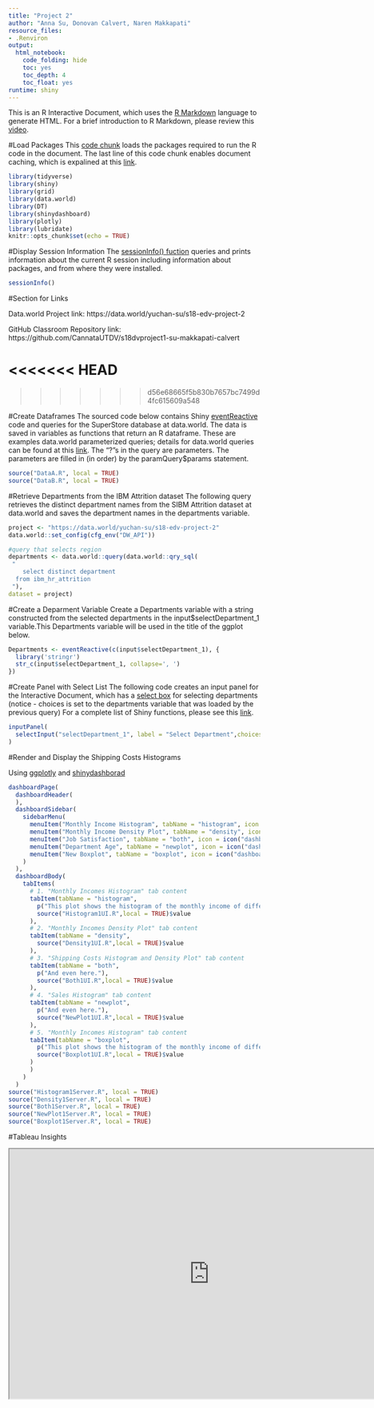 ```yaml
---
title: "Project 2"
author: "Anna Su, Donovan Calvert, Naren Makkapati"
resource_files:
- .Renviron
output:
  html_notebook:
    code_folding: hide
    toc: yes
    toc_depth: 4
    toc_float: yes
runtime: shiny
---
```

This is an R Interactive Document, which uses the [R Markdown](http://rmarkdown.rstudio.com/authoring_basics.html) language to generate HTML. For a brief introduction to R Markdown, please review this [video](https://www.youtube.com/watch?v=DNS7i2m4sB0&feature=youtu.be).

#Load Packages
This [code chunk](http://rmarkdown.rstudio.com/authoring_rcodechunks.html) loads the packages required to run the R code in the document.
The last line of this code chunk enables document caching, which is expalined at this [link](http://rmarkdown.rstudio.com/authoring_rcodechunks.html).

```r
library(tidyverse)
library(shiny)
library(grid)
library(data.world)
library(DT)
library(shinydashboard)
library(plotly)
library(lubridate)
knitr::opts_chunk$set(echo = TRUE)
```

#Display Session Information
The [sessionInfo() fuction](https://cran.r-project.org/web/packages/sessioninfo/sessioninfo.pdf) queries and prints information about the current R session including  information about packages, and from where they were installed.
```r
sessionInfo()
```

#Section for Links

Data.world Project link: https://data.world/yuchan-su/s18-edv-project-2

GitHub Classroom Repository link: https://github.com/CannataUTDV/s18dvproject1-su-makkapati-calvert

<<<<<<< HEAD
=======

>>>>>>> d56e68665f5b830b7657bc7499d4fc615609a548

#Create Dataframes
The sourced code below contains Shiny [eventReactive](https://shiny.rstudio.com/reference/shiny/1.0.1/observeEvent.html) code and queries for the SuperStore database at data.world. The data is saved in variables as functions that return an R dataframe. These are examples data.world parameterized queries; details for data.world queries can be found at this [link](https://cran.r-project.org/web/packages/data.world/vignettes/query.html). The "?"s in the query are parameters. The parameters are filled in (in order) by the paramQuery$params statement.

```r
source("DataA.R", local = TRUE)
source("DataB.R", local = TRUE)
```

#Retrieve Departments from the IBM Attrition dataset
The following query retrieves the distinct department names from the SIBM Attrition dataset at data.world and saves the department names in the departments variable.
```r
project <- "https://data.world/yuchan-su/s18-edv-project-2" 
data.world::set_config(cfg_env("DW_API")) 

#query that selects region
departments <- data.world::query(data.world::qry_sql(
 "   
	select distinct department
  from ibm_hr_attrition
 "), 
dataset = project)
```
#Create a Deparment Variable
Create a Departments variable with a string constructed from the selected departments in the input$selectDepartment_1 variable.This Departments variable will be used in the title of the ggplot below.

```r
Departments <- eventReactive(c(input$selectDepartment_1), { 
  library('stringr')
  str_c(input$selectDepartment_1, collapse=', ')
})
```

#Create Panel with Select List
The following code creates an input panel for the Interactive Document, which has a [select box](https://shiny.rstudio.com/reference/shiny/latest/selectInput.html) for selecting departments (notice - choices is set to the departments variable that was loaded by the previous query) For a complete list of Shiny functions, please see this [link](https://shiny.rstudio.com/reference/shiny/latest/).

```r
inputPanel(
  selectInput("selectDepartment_1", label = "Select Department",choices = departments, multiple=TRUE, selected=c("Sales","Human Resources","Research & Development"))
)
```

#Render and Display the Shipping Costs Histograms

Using [ggplotly](https://www.rdocumentation.org/packages/plotly/versions/4.7.1/topics/ggplotly) and [shinydashborad](https://rstudio.github.io/shinydashboard/structure.html#dynamic-content-1)

```r
dashboardPage(
  dashboardHeader(
  ),
  dashboardSidebar(
    sidebarMenu(
      menuItem("Monthly Income Histogram", tabName = "histogram", icon = icon("dashboard")),
      menuItem("Monthly Income Density Plot", tabName = "density", icon = icon("dashboard")),
      menuItem("Job Satisfaction", tabName = "both", icon = icon("dashboard")),
      menuItem("Department Age", tabName = "newplot", icon = icon("dashboard")),
      menuItem("New Boxplot", tabName = "boxplot", icon = icon("dashboard"))
    )
  ),
  dashboardBody(
    tabItems(
      # 1. "Monthly Incomes Histogram" tab content
      tabItem(tabName = "histogram",
        p("This plot shows the histogram of the monthly income of different departments"),
        source("Histogram1UI.R",local = TRUE)$value
      ),
      # 2. "Monthly Incomes Density Plot" tab content
      tabItem(tabName = "density",
        source("Density1UI.R",local = TRUE)$value
      ),
      # 3. "Shipping Costs Histogram and Density Plot" tab content
      tabItem(tabName = "both",
        p("And even here."),
        source("Both1UI.R",local = TRUE)$value
      ),
      # 4. "Sales Histogram" tab content
      tabItem(tabName = "newplot",
        p("And even here."),
        source("NewPlot1UI.R",local = TRUE)$value
      ),
      # 5. "Monthly Incomes Histogram" tab content
      tabItem(tabName = "boxplot",
        p("This plot shows the histogram of the monthly income of different departments"),
        source("Boxplot1UI.R",local = TRUE)$value
      )
      )
    )
  )
source("Histogram1Server.R", local = TRUE)
source("Density1Server.R", local = TRUE)
source("Both1Server.R", local = TRUE)
source("NewPlot1Server.R", local = TRUE)
source("Boxplot1Server.R", local = TRUE)
```


#Tableau Insights

<iframe src="https://public.tableau.com/views/JobSatRoleOver/Sheet3?:showVizHome=no" height="500" width="800">

Here, we can see how education levels compare in the different job roles in the various departments. When compared against income, we don't really see an increase in monthly income as education levels increase. Additionally, we see that education levels are not too spread out, and engineers and researchers are not the job role with the highest average education level. Rather, that goes to Human Resources managers. The size of each group is represented in the size of the circle, showing the almost ridiculous fact that there are more sales executives than there are sales representatives, which is not necessarily related to the main point of this graph, but interesting nonetheless.

<iframe src="https://public.tableau.com/views/Project2_150/MonthlyIncomebyAgeEducationField?:showVizHome=no" height="500" width="800">

This histogram breaks up the monthly incomes of people in different fields and then uses colors to show the ages of those individuals. Ages were broken up into groups by age ranges of 5's (21-25, 26-30, etc) following the ROYGBIV order to help understanding them more easily by just looking at them.


<iframe src="https://public.tableau.com/views/JobSatRoleOver/Sheet2?:showVizHome=no" height="500" width="800">

Among all IBM employees, average job satisfaction is relatively even. In a separate graph, it was seen that overtime did not greatly affect average job satisfaction among all employees. However, when broken down into the different roles, overtime seems to have a different effect on employees. In a somewhat predictable manner, job satisfaction increases with overtime in employees whose salaries are commission based, such as Sales Executives, Sales Representatives, and Healthcare Representatives, as well as Laboratory Technician, which is almost certainly an hourly position. However, in fixed-salary, non-management positions such as HR and Research Scientist, job satisfaction decreases with overtime worked.

The most interesting observation though, comes with Managers, Manufacturing Directors, and Research Directors. Both Managers and Research Directors have increased job satisfaction when working overtime, but Manufacturing Directs have a decreased satisfaction. Considering that other management positions seem to enjoy increased job satisfaction when working overtime, the decrease in job satisfaction among Manufacturing Directors would be a worrisome note, and should be researched further upon. It could indicate more fundamental problems in the business hierarchy that could result in loss of talent and productivity.


<iframe src="https://public.tableau.com/views/Project2_150/JobSatisfactionHistogram?:showVizHome=no" height="500" width="800">

This histogram looks at the job satisfaction of the three departments and allows for the comparison of male and female results.


<iframe src="https://public.tableau.com/views/IBM_Attrition/AttritionAge?:showVizHome=no" height="500" width="800">

This is a graph where you can filter department to see the age of attrition. You can see that in the Human Resources, people tend to leave the company at a younger age (which makes sense because it's not a very "technical" position so people tend to be able to easy transition into different company without too much trouble. For Research & Dev., they tend to have be the "brain and knowledge" of the company and so they are bounded to stay for longer. They might also have higher pay so they tend to stay under they are at an older age.

Lastly for Sales, they retire throughout different ages (almost equally- the high in age 25- 35 might be skewed by that total employment age be the higher in that group). And this makes sense because you need mixture of different ages in sales since they need employees that relates to all ages. But at the same time it's an occupation that also doesn't matter much in age(except experience) since sales is mostly about how well the person can sell the product through personality + characteristics like (friendliness, persuasiveness, manipulation, and physical appearance).

<iframe src="https://public.tableau.com/views/IBM_Attrition/GenerIncome?:showVizHome=no" height="500" width="800">

This boxplot shows the income distribution of the male and female employee. I was wanting to see if tech companies still have the stereotype of paying men more than women. But surprisingly I found that the mean income of women is actually higher than the mean income of men. Also IBM is one of the first tech company to have a woman CEO.

<iframe src="https://public.tableau.com/views/IBM_Attrition/Overtime?:showVizHome=no" height="500" width="800">

This graph shows job satisfaction ranking from 1-4 and 4 as the highest. I tried to see if there's any correlation between working overtime and job satisfaction but turn out that people aren't less satisfied if they have to work overtime. Maybe we can infer that people that likes their job (satisfied) also enjoys working overtime.

#Appendix

Displays the code we used to clean up our data. Some code are commented out # (for example the loading/creating new csv file) since they are not needed right now in the interactive application code. However, be aware that it's still part of the process.
```r

library(tidyverse)
csvURL <- "https://query.data.world/s/-5chQ_I_MEpn_Pp7NCDce901hNnrs6"

#the lines here would have to change to match the columns in YOUR csv!; you're just telling them if it's string or numbers; SO you are letting them know that sales and profit is actually NUMBERS, since they had the ',' in there before to make it not all integers 

df <- read_csv(csvURL, col_types = list(
  age = col_number(),
  attrition = col_character(),
  businesstravel = col_character(),
  dailyrate= col_number(),
  department = col_character(),
  distancefromhome= col_number(),
  education = col_number(),
  educationfield = col_character(),
  employeecount = col_character(),
  employeenumber = col_number(),
  environmentsatisfaction = col_number(),
  gender = col_character(),
  hourlyrate = col_number(),
  jobinvolvement = col_number(),
  joblevel = col_number(),
  job_role = col_character(),
  jobsatisfaction = col_number(),
  maritalstatus = col_character(),
  monthlyincome = col_number(),
  monthlyrate = col_number(),
  numcompaniesworked = col_number(),
  over18 = col_character(),
  overtime = col_character(),
  percentsalaryhike = col_number(),
  performancerating = col_number(),
  relationshipsatisfaction = col_number(),
  standardhours = col_number(),
  stockoptionlevel = col_number(),
  totalworkingyears = col_number(),
  trainingtimeslastyear = col_number(),
  worklifebalance = col_number(),
  yearsatcompany = col_number(),
  yearsincurrentrole = col_number(),
  yearssincelastpromotion = col_number(),
  yearswithcurrmanager = col_number()
))

# Change .+ and -+ in column names to _
#find any dot (.) and change it to _
names(df) <- gsub("\\.+", " ", names(df))

# Change .+, -+,=,&,+ in column names to "" blank
#find any dot (.) and change it to _
names(df) <- gsub("\\/", " ", names(df))
names(df) <- gsub("\\=", " ", names(df))
names(df) <- gsub("\\&", " ", names(df))
names(df) <- gsub("\\+", " ", names(df))

#find any (-) in the column name and change to _
names(df) <- gsub("-+", " ", names(df))

# Remove non-printable characters from column names.
names(df) <- gsub("[^ -~]", "", names(df)) 

# Change null values in the region_sales and region_profit columns to 0.
#df <- df %>% tidyr::replace_na(list(Age=0, DistanceFromHome =0, EmployeeCount =0, EmployeeNumber = 0, EnvironmentSatisfaction =0, JobInvolvement = 0, JobSatisfaction = 0, NumCompaniesWorked = 0, PerformanceRating = 0, RelationshipSatisfaction = 0, StockOptionLevel = 0, TotalWorkingYears = 0, TrainingTimesLastYear = 0, WorkLifeBalance = 0, YearsAtCompany = 0, YearsInCurrentRole = 0, YearsSinceLastPromotion = 0, YearsWithCurrManager = 0 ))

# Remove non-printable characters from all column values.
df <- df %>% dplyr::mutate_all(funs(gsub(pattern="[^ -~]", replacement= "", .)))
#^ the "." at the end refers to what was pipe in, which is refering to the "df" 

# The following write_csv followed immediately by a read_csv, fixes the column types.
#write_csv(df, "//Users/annasu/Desktop/Spring 2018 Class/CS 329 Data Visualization/Project2/S18 eDV Project 1 Dataset.csv") # /Users/pcannata/Downloads needs to be changed to a known folder on your machine.

# df <- read_csv("/Users/annasu/Desktop/Spring 2018 Class/CS 329 Data Visualization/Project2/S18 eDV Project 1 Dataset.csv", col_types = list(
#   age = col_number(),
#   attrition = col_character(),
#   businesstravel = col_character(),
#   dailyrate= col_number(),
#   department = col_character(),
#   distancefromhome= col_number(),
#   education = col_number(),
#   educationfield = col_character(),
#   employeecount = col_character(),
#   employeenumber = col_number(),
#   environmentalsatisfaction = col_number(),
#   gender = col_character(),
#   hourlyrate = col_number(),
#   jobinvolvement = col_number(),
#   joblevel = col_number(),
#   job_role = col_character(),
#   jobsatisfaction = col_number(),
#   maritalstatus = col_character(),
#   monthlyincome = col_number(),
#   monthlyrate = col_number(),
#   numcompaniesworked = col_number(),
#   over18 = col_character(),
#   overtime = col_character(),
#   percentsalaryhike = col_number(),
#   performancerating = col_number(),
#   relationshipsatisfaction = col_number(),
#   standardhours = col_number(),
#   stockoptionlevel = col_number(),
#   totalworkingyears = col_number(),
#   trainingtimeslastyear = col_number(),
#   worklifebalance = col_number(),
#   yearsatcompany = col_number(),
#   yearsincurrentrole = col_number(),
#   yearssincelastpromotion = col_number(),
#   yearswithcurrentmanager = col_number()
# ))
# Now save the cleaned data to new.csv
#write_csv(df, "/Users/annasu/Desktop/Spring 2018 Class/CS 329 Data Visualization/Project2/newS18 eDV Project 1 Dataset.csv")
# Now load /tmp/new.csv into a data.world Dataset.
#df

```


